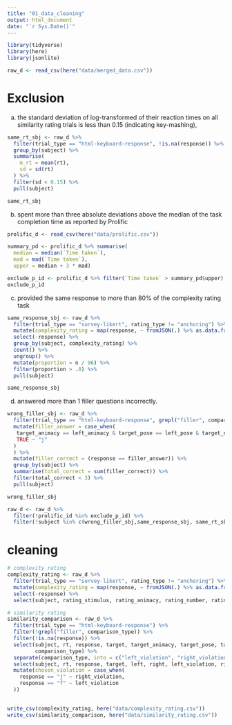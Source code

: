 ```yaml
---
title: "01_data_cleaning"
output: html_document
date: "`r Sys.Date()`"
---
```


```r
library(tidyverse)
library(here)
library(jsonlite)

raw_d <- read_csv(here("data/merged_data.csv"))
```

# Exclusion 


(a) the standard deviation of log-transformed of their reaction times on all similarity rating trials is less than 0.15 (indicating key-mashing), 
 
```r
same_rt_sbj <- raw_d %>% 
  filter(trial_type == "html-keyboard-response", !is.na(response)) %>% 
  group_by(subject) %>% 
  summarise(
    m_rt = mean(rt), 
    sd = sd(rt)
  ) %>% 
  filter(sd < 0.15) %>% 
  pull(subject)

same_rt_sbj
```
 
 
 
 (b) spent more than three absolute deviations above the median of the task completion time as reported by Prolific 
 
```r
prolific_d <- read_csv(here("data/prolific.csv"))

summary_pd <- prolific_d %>% summarise(
  median = median(`Time taken`), 
  mad = mad(`Time taken`), 
  upper = median + 3 * mad)

exclude_p_id <- prolific_d %>% filter(`Time taken` > summary_pd$upper) %>% pull(`Participant id`)
exclude_p_id
```
 
 
 
 (c) provided the same response to more than 80% of the complexity rating task  

 
```r
same_response_sbj <- raw_d %>% 
  filter(trial_type == "survey-likert", rating_type != "anchoring") %>% 
  mutate(complexity_rating = map(response, ~ fromJSON(.) %>% as.data.frame()) %>% unlist()) %>% 
  select(-response) %>% 
  group_by(subject, complexity_rating) %>% 
  count() %>% 
  ungroup() %>% 
  mutate(proportion = n / 96) %>% 
  filter(proportion > .8) %>% 
  pull(subject) 

same_response_sbj
```
 
 (d) answered more than 1 filler questions incorrectly. 

```r
wrong_filler_sbj <- raw_d %>% 
  filter(trial_type == "html-keyboard-response", grepl("filler", comparison_type)) %>% 
  mutate(filler_answer = case_when(
   target_animacy == left_animacy & target_pose == left_pose & target_number == left_number & target == left ~ "f", 
   TRUE ~ "j"
  )
  ) %>% 
  mutate(filler_correct = (response == filler_answer)) %>% 
  group_by(subject) %>% 
  summarise(total_correct = sum(filler_correct)) %>% 
  filter(total_correct < 3) %>% 
  pull(subject)

wrong_filler_sbj
```


```r
raw_d <- raw_d %>% 
  filter(!prolific_id %in% exclude_p_id) %>% 
  filter(!subject %in% c(wrong_filler_sbj,same_response_sbj, same_rt_sbj))
```


# cleaning

```r
# complexity rating
complexity_rating <- raw_d %>% 
  filter(trial_type == "survey-likert", rating_type != "anchoring") %>% 
  mutate(complexity_rating = map(response, ~ fromJSON(.) %>% as.data.frame()) %>% unlist()) %>% 
  select(-response) %>% 
  select(subject, rating_stimulus, rating_animacy, rating_number, rating_pose, complexity_rating)

# similarity rating 
similarity_comparison <- raw_d %>% 
  filter(trial_type == "html-keyboard-response") %>% 
  filter(!grepl("filler", comparison_type)) %>% 
  filter(!is.na(response)) %>% 
  select(subject, rt, response, target, target_animacy, target_pose, target_number, left, left_animacy, left_pose, left_number, right, right_animacy, right_pose, right_number, 
         comparison_type) %>% 
  separate(comparison_type, into = c("left_violation", "right_violation"), sep = "_") %>% 
  select(subject, rt, response, target, left, right, left_violation, right_violation) %>% 
  mutate(chosen_violation = case_when(
    response == "j" ~ right_violation, 
    response == "f" ~ left_violation
  ))
  

write_csv(complexity_rating, here("data/complexity_rating.csv"))
write_csv(similarity_comparison, here("data/similarity_rating.csv"))
  
```



